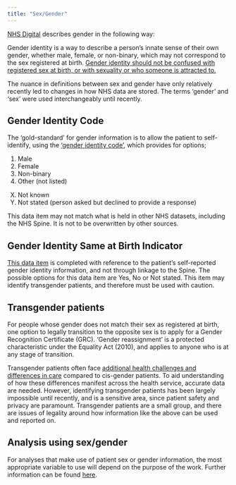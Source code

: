 ```yaml
---
title: "Sex/Gender"
---
```


[NHS Digital](https://digital.nhs.uk/data-and-information/data-collections-and-data-sets/data-sets/mental-health-services-data-set/submit-data/data-quality-of-protected-characteristics-and-other-vulnerable-groups/gender-identity) describes gender in the following way:

Gender identity is a way to describe a person's innate sense of their own gender, whether male, female, or non-binary, which may not correspond to the sex registered at birth. [Gender identity should not be confused with registered sex at birth, or with sexuality or who someone is attracted to.](https://www.nspcc.org.uk/keeping-children-safe/sex-relationships/gender-identity/)

The nuance in definitions between sex and gender have only relatively recently led to changes in how NHS data are stored. The terms 'gender' and 'sex' were used interchangeably until recently.

## Gender Identity Code

The 'gold-standard' for gender information is to allow the patient to self-identify, using the ['gender identity code'](https://www.datadictionary.nhs.uk/attributes/gender_identity_code.html?hl=gender%2Cidentity%2Ccode), which provides for options;

1.  Male
2.  Female
3.  Non-binary
4.  Other (not listed)

<!-- -->

X.  Not known
Y.  Not stated (person asked but declined to provide a response)

This data item may not match what is held in other NHS datasets, including the NHS Spine. It is not to be overwritten by other sources.

## Gender Identity Same at Birth Indicator

[This data item](https://www.datadictionary.nhs.uk/attributes/gender_identity_same_at_birth_indicator.html) is completed with reference to the patient's self-reported gender identity information, and not through linkage to the Spine. The possible options for this data item are Yes, No or Not stated. This item may identify transgender patients, and therefore must be used with caution.

## Transgender patients

For people whose gender does not match their sex as registered at birth, one option to legally transition to the opposite sex is to apply for a Gender Recognition Certificate (GRC). 'Gender reassignment' is a protected characteristic under the Equality Act (2010), and applies to anyone who is at any stage of transition.

Transgender patients often face [additional health challenges and differences in care](https://www.kingsfund.org.uk/insight-and-analysis/blogs/ensuring-nhs-meets-needs-trans-people) compared to cis-gender patients. To aid understanding of how these differences manifest across the health service, accurate data are needed. However, identifying transgender patients has been largely impossible until recently, and is a sensitive area, since patient safety and privacy are paramount. Transgender patients are a small group, and there are issues of legality around how information like the above can be used and reported on.

## Analysis using sex/gender

For analyses that make use of patient sex or gender information, the most appropriate variable to use will depend on the purpose of the work. Further information can be found [here](https://service-manual.nhs.uk/content/inclusive-content/sex-gender-and-sexuality).
